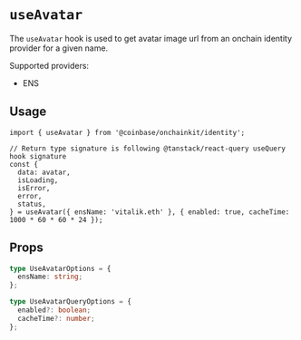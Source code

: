 # `useAvatar`

The `useAvatar` hook is used to get avatar image url from an onchain identity provider for a given name.

Supported providers:

- ENS

## Usage

```tsx
import { useAvatar } from '@coinbase/onchainkit/identity';

// Return type signature is following @tanstack/react-query useQuery hook signature
const {
  data: avatar,
  isLoading,
  isError,
  error,
  status,
} = useAvatar({ ensName: 'vitalik.eth' }, { enabled: true, cacheTime: 1000 * 60 * 60 * 24 });
```

## Props

```ts
type UseAvatarOptions = {
  ensName: string;
};

type UseAvatarQueryOptions = {
  enabled?: boolean;
  cacheTime?: number;
};
```
